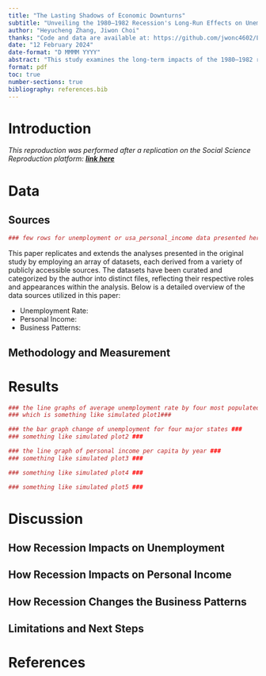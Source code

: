 ```yaml
---
title: "The Lasting Shadows of Economic Downturns"
subtitle: "Unveiling the 1980–1982 Recession's Long-Run Effects on Unemployment, Personal Income and Business Pattern in America"
author: "Heyucheng Zhang, Jiwon Choi"
thanks: "Code and data are available at: https://github.com/jwonc4602/Long-Run-Impacts-of-Recession"
date: "12 February 2024"
date-format: "D MMMM YYYY"
abstract: "This study examines the long-term impacts of the 1980–1982 recession, focusing on changes in unemployment rates and personal income in America to assess how economic downturns influence decisions regarding business patterns and human capital investment. Our analysis of historical data reveals that the recession had enduring negative effects on employment and income levels, suggesting that such economic challenges may lead individuals to another business trends as a means to improve their marketability and financial stability. These findings emphasizes the importance of incorporating long-term considerations into economic policy-making, highlighting the need for strategies that mitigate the adverse effects of recessions while fostering investment in human capital."
format: pdf
toc: true
number-sections: true
bibliography: references.bib
---
```


# Introduction
*This reproduction was performed after a replication on the Social Science Reproduction platform: ****[link here](update the link!!!)***

# Data

## Sources
```r
### few rows for unemployment or usa_personal_income data presented here as example ###
```

This paper replicates and extends the analyses presented in the original study by employing an array of datasets, each derived from a variety of publicly accessible sources. The datasets have been curated and categorized by the author into distinct files, reflecting their respective roles and appearances within the analysis. Below is a detailed overview of the data sources utilized in this paper:

- Unemployment Rate:
- Personal Income:
- Business Patterns:

## Methodology and Measurement



# Results
```r
### the line graphs of average unemployment rate by four most populated states###
### which is something like simulated plot1###
```

```r
### the bar graph change of unemployment for four major states ###
### something like simulated plot2 ###
```

```r
### the line graph of personal income per capita by year ###
### something like simulated plot3 ###
```

```r
### something like simulated plot4 ###
```

```r
### something like simulated plot5 ###
```

# Discussion
## How Recession Impacts on Unemployment
## How Recession Impacts on Personal Income
## How Recession Changes the Business Patterns
## Limitations and Next Steps

\newpage
# References
